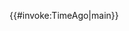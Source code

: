{{#invoke:TimeAgo|main}}<noinclude>
{{documentation}}
<!-- Categories go in the /doc subpage and interwikis go in Wikidata. -->
</noinclude>